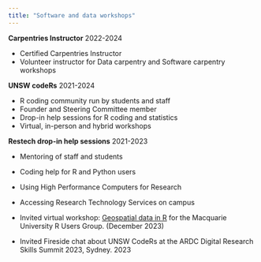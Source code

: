 ```yaml
---
title: "Software and data workshops"
---
```



**Carpentries Instructor** [2022-2024]{.cvdate}

- Certified Carpentries Instructor
- Volunteer instructor for Data carpentry and Software carpentry workshops

**UNSW codeRs** [2021-2024]{.cvdate}

- R coding community run by students and staff
- Founder and Steering Committee member
- Drop-in help sessions for R coding and statistics
- Virtual, in-person and hybrid workshops

**Restech drop-in help sessions** [2021-2023]{.cvdate}

- Mentoring of staff and students 
- Coding help for R and Python users
- Using High Performance Computers for Research
- Accessing Research Technology Services on campus




- Invited virtual workshop: [Geospatial data in R](https://rpubs.com/jrfep/geospatial-workshop-intro-12-2023) for the Macquarie University R Users Group. (December 2023)

- Invited Fireside chat about UNSW CodeRs at the ARDC Digital Research Skills Summit 2023, Sydney. 2023	
